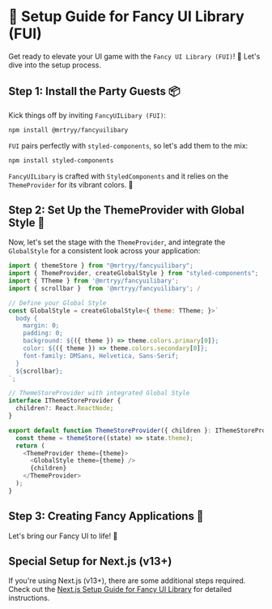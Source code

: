 # 🚀 Setup Guide for Fancy UI Library (FUI)

Get ready to elevate your UI game with the `Fancy UI Library (FUI)`! 🌟 Let's dive into the setup process.

## Step 1: Install the Party Guests 📦

Kick things off by inviting `FancyUILibary (FUI)`:

```bash
npm install @mrtryy/fancyuilibary
```

`FUI` pairs perfectly with `styled-components`, so let's add them to the mix:

```bash
npm install styled-components
```

`FancyUILibary` is crafted with `StyledComponents` and it relies on the `ThemeProvider` for its vibrant colors. 🌈

## Step 2: Set Up the ThemeProvider with Global Style 🎨

Now, let's set the stage with the `ThemeProvider`, and integrate the `GlobalStyle` for a consistent look across your application:

```javascript
import { themeStore } from "@mrtryy/fancyuilibary";
import { ThemeProvider, createGlobalStyle } from "styled-components";
import { TTheme } from '@mrtryy/fancyuilibary';
import { scrollbar }  from '@mrtryy/fancyuilibary'; /

// Define your Global Style
const GlobalStyle = createGlobalStyle<{ theme: TTheme; }>`
  body {
    margin: 0;
    padding: 0;
    background: ${({ theme }) => theme.colors.primary[0]};
    color: ${({ theme }) => theme.colors.secondary[0]};
    font-family: DMSans, Helvetica, Sans-Serif;
  }
  ${scrollbar};
`;

// ThemeStoreProvider with integrated Global Style
interface IThemeStoreProvider {
  children?: React.ReactNode;
}

export default function ThemeStoreProvider({ children }: IThemeStoreProvider) {
  const theme = themeStore((state) => state.theme);
  return (
    <ThemeProvider theme={theme}>
      <GlobalStyle theme={theme} />
      {children}
    </ThemeProvider>
  );
}
```

## Step 3: Creating Fancy Applications 🌟

Let's bring our Fancy UI to life! 🎉

## Special Setup for Next.js (v13+)

If you're using Next.js (v13+), there are some additional steps required. Check out the [Next.js Setup Guide for Fancy UI Library](./?path=/docs/stories-setupnext--docs) for detailed instructions.
